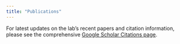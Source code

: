 ```yaml
---
title: "Publications"
---
```


For latest updates on the lab's recent papers and citation information, please see the comprehensive [Google Scholar Citations page](https://scholar.google.com/citations?user=jopHD6kAAAAJ&hl=en).
